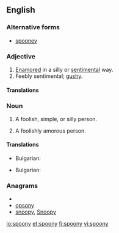 ==English==

===Alternative forms===
* [[spooney]]

===Adjective===
{{en-adj|spoon|ier}}

# [[enamored|Enamored]] in a silly or [[sentimental]] way.
# Feebly sentimental; [[gushy]].

====Translations====
{{trans-top|enamored in a silly or sentimental way}}
{{trans-mid}}
{{trans-bottom}}

{{trans-top|feebly sentimental}}
{{trans-mid}}
{{trans-bottom}}

===Noun===
{{en-noun|spoonies}}

# {{informal}} A foolish, simple, or silly person.
# {{informal}} A foolishly amorous person.

====Translations====
{{trans-top|foolish, simple, or silly person}}
* Bulgarian: {{t|bg|влюбен|m|sc=Cyrl}}
{{trans-mid}}
{{trans-bottom}}

{{trans-top|foolishly amorous person}}
* Bulgarian: {{t|bg|сантиментален|m|sc=Cyrl}}
{{trans-mid}}
{{trans-bottom}}

===Anagrams===
* {{alphagram|noopsy}}
* [[opsony#English|opsony]]
* [[snoopy#English|snoopy]], [[Snoopy#English|Snoopy]]

[[io:spoony]]
[[et:spoony]]
[[fi:spoony]]
[[vi:spoony]]